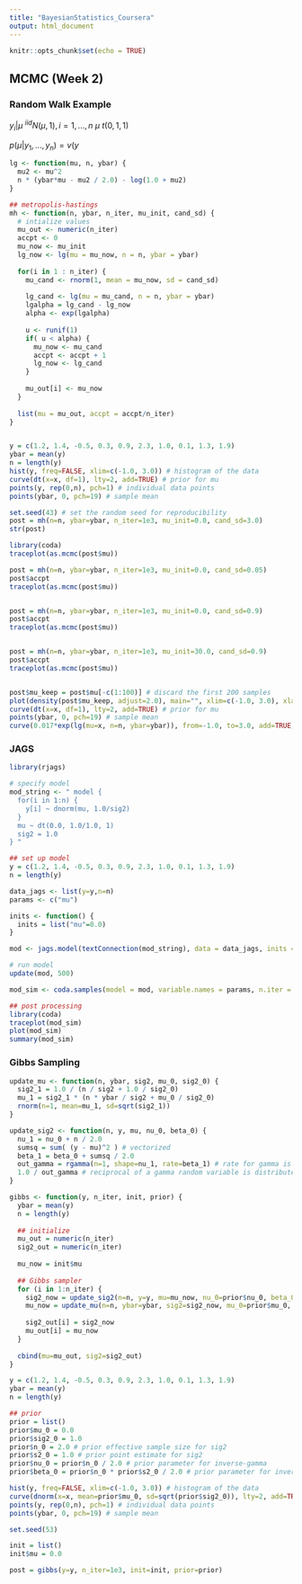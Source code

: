 ```yaml
---
title: "BayesianStatistics_Coursera"
output: html_document
---
```


```r
knitr::opts_chunk$set(echo = TRUE)
```

## MCMC (Week 2)

### Random Walk Example
$y_i|\mu ~^{iid}N(\mu,1), i=1,...,n$
$\mu ~ t(0, 1,1)$

$p(\mu|y_1,...,y_n) = v(y$
```r
lg <- function(mu, n, ybar) {
  mu2 <- mu^2
  n * (ybar*mu - mu2 / 2.0) - log(1.0 + mu2)
}

## metropolis-hastings
mh <- function(n, ybar, n_iter, mu_init, cand_sd) {
  # intialize values
  mu_out <- numeric(n_iter)
  accpt <- 0
  mu_now <- mu_init
  lg_now <- lg(mu = mu_now, n = n, ybar = ybar)
  
  for(i in 1 : n_iter) {
    mu_cand <- rnorm(1, mean = mu_now, sd = cand_sd)
    
    lg_cand <- lg(mu = mu_cand, n = n, ybar = ybar)
    lgalpha = lg_cand - lg_now
    alpha <- exp(lgalpha)
    
    u <- runif(1)
    if( u < alpha) {
      mu_now <- mu_cand
      accpt <- accpt + 1
      lg_now <- lg_cand
    }
    
    mu_out[i] <- mu_now
  }
  
  list(mu = mu_out, accpt = accpt/n_iter)
}


y = c(1.2, 1.4, -0.5, 0.3, 0.9, 2.3, 1.0, 0.1, 1.3, 1.9)
ybar = mean(y)
n = length(y)
hist(y, freq=FALSE, xlim=c(-1.0, 3.0)) # histogram of the data
curve(dt(x=x, df=1), lty=2, add=TRUE) # prior for mu
points(y, rep(0,n), pch=1) # individual data points
points(ybar, 0, pch=19) # sample mean
```

```r
set.seed(43) # set the random seed for reproducibility
post = mh(n=n, ybar=ybar, n_iter=1e3, mu_init=0.0, cand_sd=3.0)
str(post)

library(coda)
traceplot(as.mcmc(post$mu))

post = mh(n=n, ybar=ybar, n_iter=1e3, mu_init=0.0, cand_sd=0.05)
post$accpt
traceplot(as.mcmc(post$mu))


post = mh(n=n, ybar=ybar, n_iter=1e3, mu_init=0.0, cand_sd=0.9)
post$accpt
traceplot(as.mcmc(post$mu))


post = mh(n=n, ybar=ybar, n_iter=1e3, mu_init=30.0, cand_sd=0.9)
post$accpt
traceplot(as.mcmc(post$mu))


post$mu_keep = post$mu[-c(1:100)] # discard the first 200 samples
plot(density(post$mu_keep, adjust=2.0), main="", xlim=c(-1.0, 3.0), xlab=expression(mu)) # plot density estimate of the posterior
curve(dt(x=x, df=1), lty=2, add=TRUE) # prior for mu
points(ybar, 0, pch=19) # sample mean
curve(0.017*exp(lg(mu=x, n=n, ybar=ybar)), from=-1.0, to=3.0, add=TRUE, col="blue") # approximation to the true posterior in blue
```


### JAGS

```r
library(rjags)

# specify model
mod_string <- " model {
  for(i in 1:n) {
    y[i] ~ dnorm(mu, 1.0/sig2)
  }
  mu ~ dt(0.0, 1.0/1.0, 1)
  sig2 = 1.0
} "

## set up model
y = c(1.2, 1.4, -0.5, 0.3, 0.9, 2.3, 1.0, 0.1, 1.3, 1.9)
n = length(y)

data_jags <- list(y=y,n=n)
params <- c("mu")

inits <- function() {
  inits = list("mu"=0.0)
}

mod <- jags.model(textConnection(mod_string), data = data_jags, inits = inits)

# run model
update(mod, 500)

mod_sim <- coda.samples(model = mod, variable.names = params, n.iter = 1000)

## post processing
library(coda)
traceplot(mod_sim)
plot(mod_sim)
summary(mod_sim)

```


### Gibbs Sampling

```r
update_mu <- function(n, ybar, sig2, mu_0, sig2_0) {
  sig2_1 = 1.0 / (n / sig2 + 1.0 / sig2_0)
  mu_1 = sig2_1 * (n * ybar / sig2 + mu_0 / sig2_0)
  rnorm(n=1, mean=mu_1, sd=sqrt(sig2_1))
}

update_sig2 <- function(n, y, mu, nu_0, beta_0) {
  nu_1 = nu_0 + n / 2.0
  sumsq = sum( (y - mu)^2 ) # vectorized
  beta_1 = beta_0 + sumsq / 2.0
  out_gamma = rgamma(n=1, shape=nu_1, rate=beta_1) # rate for gamma is shape for inv-gamma
  1.0 / out_gamma # reciprocal of a gamma random variable is distributed inv-gamma
}

gibbs <- function(y, n_iter, init, prior) {
  ybar = mean(y)
  n = length(y)
  
  ## initialize
  mu_out = numeric(n_iter)
  sig2_out = numeric(n_iter)
  
  mu_now = init$mu
  
  ## Gibbs sampler
  for (i in 1:n_iter) {
    sig2_now = update_sig2(n=n, y=y, mu=mu_now, nu_0=prior$nu_0, beta_0=prior$beta_0)
    mu_now = update_mu(n=n, ybar=ybar, sig2=sig2_now, mu_0=prior$mu_0, sig2_0=prior$sig2_0)
    
    sig2_out[i] = sig2_now
    mu_out[i] = mu_now
  }
  
  cbind(mu=mu_out, sig2=sig2_out)
}
```

```r
y = c(1.2, 1.4, -0.5, 0.3, 0.9, 2.3, 1.0, 0.1, 1.3, 1.9)
ybar = mean(y)
n = length(y)

## prior
prior = list()
prior$mu_0 = 0.0
prior$sig2_0 = 1.0
prior$n_0 = 2.0 # prior effective sample size for sig2
prior$s2_0 = 1.0 # prior point estimate for sig2
prior$nu_0 = prior$n_0 / 2.0 # prior parameter for inverse-gamma
prior$beta_0 = prior$n_0 * prior$s2_0 / 2.0 # prior parameter for inverse-gamma

hist(y, freq=FALSE, xlim=c(-1.0, 3.0)) # histogram of the data
curve(dnorm(x=x, mean=prior$mu_0, sd=sqrt(prior$sig2_0)), lty=2, add=TRUE) # prior for mu
points(y, rep(0,n), pch=1) # individual data points
points(ybar, 0, pch=19) # sample mean

set.seed(53)

init = list()
init$mu = 0.0

post = gibbs(y=y, n_iter=1e3, init=init, prior=prior)
```


